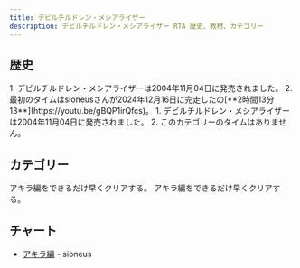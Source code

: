 ```yaml
---
title: デビルチルドレン・メシアライザー
description: デビルチルドレン・メシアライザー RTA 歴史、教材、カテゴリー
---
```



<DocsHero 
    content="デビルチルドレン・メシアライザーはデビルチルドレンシリーズの外伝作品です。この作品は光・闇の書と炎・氷の書のストーリの間に行います。バトルシステムはリアルタイムシミュレーションになりました。"
    srcUrl={messiaCover}
    alt="Devil Children: Messia Riser Box Cover"
/>

<LinkCard title="ランキング" href="https://www.speedrun.com/ja-JP/dcmessia" description="投稿されたRTA動画を観るようにSpeedrun.comへ"/>

## 歴史

<Tabs>
<TabItem label="アキラ編">
<Steps>
1. デビルチルドレン・メシアライザーは2004年11月04日に発売されました。
2. 最初のタイムはsioneusさんが2024年12月16日に完走したの[**2時間13分13**](https://youtu.be/gBQP1irQfcs)。
</Steps>
</TabItem>

<TabItem label="アキラ編">
1. デビルチルドレン・メシアライザーは2004年11月04日に発売されました。
2. このカテゴリーのタイムはありません。
</TabItem>
</Tabs>

## カテゴリー
<CardGrid>
    <Card title="アキラ編">アキラ編をできるだけ早くクリアする。</Card>
    <Card title="アキラ編">アキラ編をできるだけ早くクリアする。</Card>
</CardGrid>

## チャート 

- [アキラ編](https://sioneus.me/notes/messiah) - sioneus